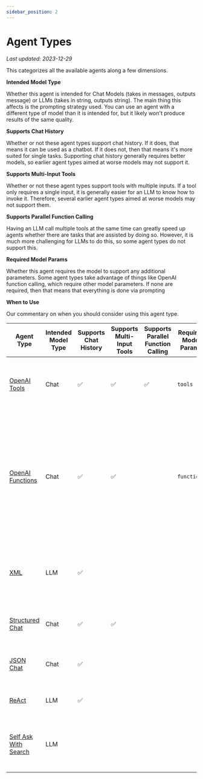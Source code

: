 ```yaml
---
sidebar_position: 2
---
```


# Agent Types
*Last updated: 2023-12-29*

This categorizes all the available agents along a few dimensions.

**Intended Model Type**

Whether this agent is intended for Chat Models (takes in messages, outputs message) or LLMs (takes in string, outputs string). The main thing this affects is the prompting strategy used. You can use an agent with a different type of model than it is intended for, but it likely won't produce results of the same quality.

**Supports Chat History**

Whether or not these agent types support chat history. If it does, that means it can be used as a chatbot. If it does not, then that means it's more suited for single tasks. Supporting chat history generally requires better models, so earlier agent types aimed at worse models may not support it.

**Supports Multi-Input Tools**

Whether or not these agent types support tools with multiple inputs. If a tool only requires a single input, it is generally easier for an LLM to know how to invoke it. Therefore, several earlier agent types aimed at worse models may not support them.

**Supports Parallel Function Calling**

Having an LLM call multiple tools at the same time can greatly speed up agents whether there are tasks that are assisted by doing so. However, it is much more challenging for LLMs to do this, so some agent types do not support this.

**Required Model Params**

Whether this agent requires the model to support any additional parameters. Some agent types take advantage of things like OpenAI function calling, which require other model parameters. If none are required, then that means that everything is done via prompting

**When to Use**

Our commentary on when you should consider using this agent type.

| Agent Type                                 | Intended Model Type | Supports Chat History | Supports Multi-Input Tools | Supports Parallel Function Calling | Required Model Params | When to Use                                                                                                                                                  |
|--------------------------------------------|---------------------|-----------------------|----------------------------|-------------------------------------|----------------------|--------------------------------------------------------------------------------------------------------------------------------------------------------------|
| [OpenAI Tools](./openai_tools)             | Chat                | ✅                    | ✅                         | ✅                                   | `tools`              | If you are using a recent OpenAI model (`1106` onwards)                                                                                                      |
| [OpenAI Functions](./openai_functions_agent)| Chat                | ✅                    | ✅                         |                                     | `functions`          | If you are using an OpenAI model, or an open-source model that has been finetuned for function calling and exposes the same `functions` parameters as OpenAI |
| [XML](./xml_agent)                         | LLM                 | ✅                    |                            |                                     |                      | If you are using Anthropic models, or other models good at XML                                                                                               |
| [Structured Chat](./structured_chat)       | Chat                | ✅                    | ✅                         |                                     |                      | If you need to support tools with multiple inputs                                                                                                            |
| [JSON Chat](./json_agent)                  | Chat                | ✅                    |                            |                                     |                      | If you are using a model good at JSON                                                                                                                        |
| [ReAct](./react)                           | LLM                 | ✅                    |                            |                                     |                      | If you are using a simple model                                                                                                                              |
| [Self Ask With Search](./self_ask_with_search)| LLM              |                       |                            |                                     |                      | If you are using a simple model and only have one search tool                                                                                                |
